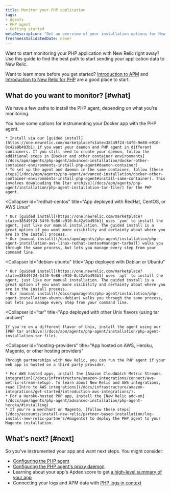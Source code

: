 ```yaml
---
title: Monitor your PHP application
tags:
- Agents
- PHP agent
- Getting started
metaDescription: "Get an overview of your installation options for New Relic's PHP agent."
freshnessValidatedDate: never
---
```


Want to start monitoring your PHP application with New Relic right away? Use this guide to find the best path to start sending your application data to New Relic.

Want to learn more before you get started? [Introduction to APM](/docs/apm/new-relic-apm/getting-started/introduction-apm) and [Introduction to New Relic for PHP](/docs/apm/agents/php-agent/getting-started/introduction-new-relic-php) are a good place to start.

## What do you want to monitor? [#what]

We have a few paths to install the PHP agent, depending on what you're monitoring.

<CollapserGroup>
  <Collapser
    id="docker"
    title="App deployed in a Docker container"
  >
    You have some options for instrumenting your Docker app with the PHP agent.

    * Install via our [guided install](https://one.newrelic.com/marketplace?state=38549f24-54f0-9e80-e910-0c42a9b493b1) if you want your daemon and PHP agent in different containers. If you still need to create your daemon, follow the additional steps in [Docker and other container environments](/docs/apm/agents/php-agent/advanced-installation/docker-other-container-environments-install-php-agent#daemon-container)
    * To set up the agent and daemon in the same container, follow [these steps](/docs/apm/agents/php-agent/advanced-installation/docker-other-container-environments-install-php-agent#install-same-container). This involves downloading the [tar archive](/docs/apm/agents/php-agent/installation/php-agent-installation-tar-file/) for the PHP agent.
  </Collapser>

  <Collapser
    id="redhat-centos"
    title="App deployed with RedHat, CentOS, or AWS Linux"
  >
    * Our [guided install](https://one.newrelic.com/marketplace?state=38549f24-54f0-9e80-e910-0c42a9b493b1) uses `yum` to install the agent, just like our manual installation. The guided install is a great option if you want more visibility and certainty about where you are in the install process.
    * Our [manual install](/docs/apm/agents/php-agent/installation/php-agent-installation-aws-linux-redhat-centos#manager-tarball) walks you through the same process, but lets you manage every step from your command line.
  </Collapser>

  <Collapser
    id="debian-ubuntu"
    title="App deployed with Debian or Ubuntu"
  >
    * Our [guided install](https://one.newrelic.com/marketplace?state=38549f24-54f0-9e80-e910-0c42a9b493b1) uses `apt` to install the agent, just like our manual installation. The guided install is a great option if you want more visibility and certainty about where you are in the install process.
    * Our [manual install](/docs/apm/agents/php-agent/installation/php-agent-installation-ubuntu-debian) walks you through the same process, but lets you manage every step from your command line.
  </Collapser>

  <Collapser
    id="tar"
    title="App deployed with other Unix flavors (using tar archive)"
  >
    If you're on a different flavor of Unix, install the agent using our [PHP tar archive](/docs/apm/agents/php-agent/installation/php-agent-installation-tar-file).
  </Collapser>

  <Collapser
    id="hosting-providers"
    title="App hosted on AWS, Heroku, Magento, or other hosting providers"
  >
    Through partnerships with New Relic, you can run the PHP agent if your web app is hosted on a third party provider.

    * For AWS hosted apps, install the [Amazon CloudWatch Metric Streams integration](/docs/infrastructure/amazon-integrations/connect/aws-metric-stream-setup). To learn about New Relic and AWS integrations, read [Intro to AWS integrations](/docs/infrastructure/amazon-integrations/get-started/introduction-aws-integrations/).
    * For a Heroku-hosted PHP app, install the [New Relic add-on](/docs/apm/agents/php-agent/advanced-installation/php-agent-heroku/#installing)
    * If you're a merchant on Magento, [follow these steps](/docs/accounts/install-new-relic/partner-based-installation/log-install-new-relic-partners/#magento) to deploy the PHP agent to your Magento installation.
  </Collapser>
</CollapserGroup>

## What's next? [#next]

So you've instrumented your app and want next steps. You might consider:

* [Configuring the PHP agent](/docs/apm/agents/php-agent/configuration/php-agent-configuration/)
* [Configuring the PHP agent's proxy daemon](/docs/apm/agents/php-agent/configuration/proxy-daemon-newreliccfg-settings/)
* Learning about your app's Apdex score to get [a high-level summary of your app](/docs/apm/apm-ui-pages/monitoring/apm-summary-page-view-transaction-apdex-usage-data/)
* Connecting your logs and APM data with [PHP logs in context](/docs/logs/logs-context/configure-logs-context-php/)
